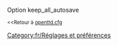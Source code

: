 {{fr/Amorce}}
Option keep_all_autosave

<small><<Retour à [[fr/Archive/Manual/Settings/Openttd.cfg|openttd.cfg]]</small>
[[Category:fr/Réglages et préférences]]